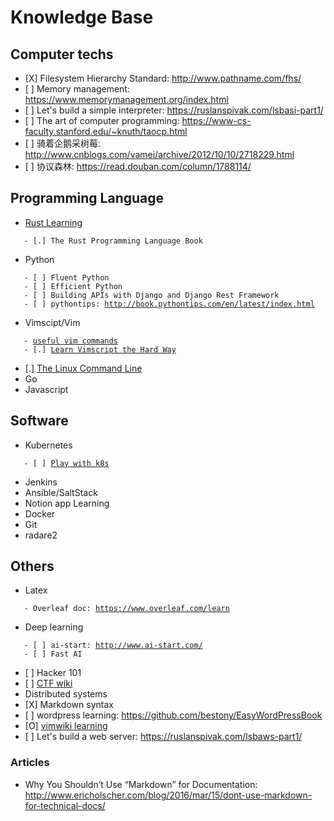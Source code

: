 = Knowledge Base =

== Computer techs ==

* [X] Filesystem Hierarchy Standard: http://www.pathname.com/fhs/
* [ ] Memory management: https://www.memorymanagement.org/index.html
* [ ] Let's build a simple interpreter: https://ruslanspivak.com/lsbasi-part1/
* [ ] The art of computer programming: https://www-cs-faculty.stanford.edu/~knuth/taocp.html
* [ ] 骑着企鹅采树莓: http://www.cnblogs.com/vamei/archive/2012/10/10/2718229.html
* [ ] 协议森林: https://read.douban.com/column/1788114/


== Programming Language ==

* [[Rust Learning]]
    - [.] The Rust Programming Language Book
* Python
    - [ ] Fluent Python
    - [ ] Efficient Python
    - [ ] Building APIs with Django and Django Rest Framework
    - [ ] pythontips: http://book.pythontips.com/en/latest/index.html
* Vimscipt/Vim
    - [[useful vim commands]]
    - [.] [[Learn Vimscript the Hard Way]]
* [.] [[The Linux Command Line]]
* Go
* Javascript


== Software ==

* Kubernetes
    - [ ] [[Play with k8s]]
* Jenkins
* Ansible/SaltStack
* Notion app Learning
* Docker
* Git
* radare2


== Others ==

* Latex
    - Overleaf doc: https://www.overleaf.com/learn
* Deep learning
    - [ ] ai-start: http://www.ai-start.com/
    - [ ] Fast AI
* [ ] Hacker 101
* [ ] [[CTF wiki]]
* Distributed systems
* [X] Markdown syntax
* [ ] wordpress learning: https://github.com/bestony/EasyWordPressBook
* [O] [[vimwiki learning]]
* [ ] Let's build a web server: https://ruslanspivak.com/lsbaws-part1/

=== Articles ===

* Why You Shouldn’t Use “Markdown” for Documentation: http://www.ericholscher.com/blog/2016/mar/15/dont-use-markdown-for-technical-docs/
